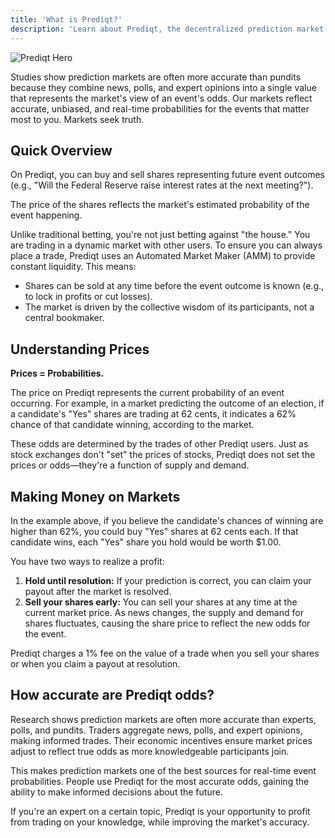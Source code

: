 ```yaml
---
title: 'What is Prediqt?'
description: 'Learn about Prediqt, the decentralized prediction market platform on Solana'
---
```

<img
  src="https://i.ibb.co/MDYN4s7z/twitter-banner-2.png"
  alt="Prediqt Hero"
/>

Studies show prediction markets are often more accurate than pundits because they combine news, polls, and expert opinions into a single value that represents the market's view of an event's odds. Our markets reflect accurate, unbiased, and real-time probabilities for the events that matter most to you. Markets seek truth.

## Quick Overview

On Prediqt, you can buy and sell shares representing future event outcomes (e.g., "Will the Federal Reserve raise interest rates at the next meeting?").

The price of the shares reflects the market's estimated probability of the event happening.


Unlike traditional betting, you're not just betting against "the house." You are trading in a dynamic market with other users. To ensure you can always place a trade, Prediqt uses an Automated Market Maker (AMM) to provide constant liquidity. This means:

-   Shares can be sold at any time before the event outcome is known (e.g., to lock in profits or cut losses).
-   The market is driven by the collective wisdom of its participants, not a central bookmaker.

## Understanding Prices

**Prices = Probabilities.**

The price on Prediqt represents the current probability of an event occurring. For example, in a market predicting the outcome of an election, if a candidate's "Yes" shares are trading at 62 cents, it indicates a 62% chance of that candidate winning, according to the market.

These odds are determined by the trades of other Prediqt users. Just as stock exchanges don't "set" the prices of stocks, Prediqt does not set the prices or odds—they're a function of supply and demand.

## Making Money on Markets

In the example above, if you believe the candidate's chances of winning are higher than 62%, you could buy "Yes" shares at 62 cents each. If that candidate wins, each "Yes" share you hold would be worth $1.00.

You have two ways to realize a profit:

1.  **Hold until resolution:** If your prediction is correct, you can claim your payout after the market is resolved.
2.  **Sell your shares early:** You can sell your shares at any time at the current market price. As news changes, the supply and demand for shares fluctuates, causing the share price to reflect the new odds for the event.

Prediqt charges a 1% fee on the value of a trade when you sell your shares or when you claim a payout at resolution.

## How accurate are Prediqt odds?

Research shows prediction markets are often more accurate than experts, polls, and pundits. Traders aggregate news, polls, and expert opinions, making informed trades. Their economic incentives ensure market prices adjust to reflect true odds as more knowledgeable participants join.

This makes prediction markets one of the best sources for real-time event probabilities. People use Prediqt for the most accurate odds, gaining the ability to make informed decisions about the future.

If you're an expert on a certain topic, Prediqt is your opportunity to profit from trading on your knowledge, while improving the market's accuracy. 